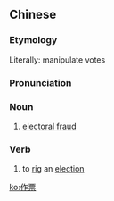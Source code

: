 ==Chinese==
{{zh-forms}}

===Etymology===
Literally: manipulate votes

===Pronunciation===
{{zh-pron
|m=zuòpiào
|cat=n,v
}}

===Noun===
{{zh-noun}}

# {{lb|zh|Taiwanese Mandarin}} [[w:electoral fraud|electoral fraud]]

===Verb===
{{zh-verb}}

# {{lb|zh|Taiwanese Mandarin}} to [[rig]] an [[election]]

[[ko:作票]]